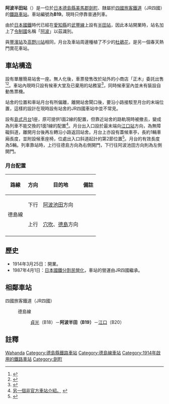 {{NoteTA|1 = zh:阿波半田站; zh-cn:阿波半田站; zh-tw:阿波半田車站; zh-hk:阿波半田站; }}
{{日本車站資訊
|公司色     = #1cadca
|文字色     =
|站名       = 阿波半田站
|圖片       = 
|pxl        =
|圖片說明   = 
|日文原名   = 阿波半田
|平假名     = あわはんだ 
|羅馬拼音   = Awa-Handa
|前一站 = B18 [[貞光站|貞光]]
|前一站距離 = 2.2
|後一站距離 = 6.0
|後一站 = [[江口站_(日本)|江口]] B20
|電報略號   = ハン
|車站編號   = {{車站編號c|#2B4B65|B19}}
|所屬公司   = [[四國旅客鐵道|四國旅客鐵道]]（JR四國）
|所屬路線   = {{Color|#2b4b65|■}}[[德島線|德島線]]
|距離       = 17.2
|起站       = [[佃站|佃]]
|所在地     = [[德島縣|德島縣]][[美馬郡|美馬郡]][[劍町|劍町]]半田字中藪406
|車站構造   = [[地面車站|地面車站]]
|月台配置   = 1面1線
|啟用年月日 = 1914年3月25日
|廢止年月日 =
|上下車人次 = 135
|統計年度   = 2010
|備註       = 無人站
}}

'''阿波半田站'''（{{jpn|j=阿波半田駅|hg=あわはんだえき|rm=Awa-handa eki|f=y}}）是一位於[[日本|日本]][[德島縣|德島縣]][[美馬郡|美馬郡]][[劍町|劍町]]、隸屬於[[四國旅客鐵道|四國旅客鐵道]]（JR四國）的[[鐵路車站|鐵路車站]]。車站編號為'''B19'''。現時只停靠普通列車。

由於[[日本國鐵|日本國鐵]]時代已經在[[愛知縣|愛知縣]]的[[武豐線|武豐線]]上設有[[半田站|半田站]]，因此本站開業時，站名加上了[[令制國|令制國]]名稱「[[阿波|阿波]]」以茲識別。

與[[豐濱站|豐濱站]]及[[高野川站|高野川站]]相同，月台及車站周邊種植了不少的[[杜鵑花|杜鵑花]]，是另一個春天熱門賞花車站。

==車站構造==
設有單層簡易站舍一座。無人化後，車票發售改於站外的小商店「正木」委託出售<ref>{{Cite web |url=http://blogs.yahoo.co.jp/penpen_ondo_no2/GALLERY/show_image_v2.html?id=http%3A%2F%2Fblogs.c.yimg.jp%2Fres%2Fblog-ca-87%2Fpenpen_ondo_no2%2Ffolder%2F1538379%2F59%2F63408059%2Fimg_1%3F1409324000 |title=車站大門貼上售賣車票的告示。 |access-date=2014-10-16 |archive-date=2016-03-04 |archive-url=https://web.archive.org/web/20160304214258/http://blogs.yahoo.co.jp/penpen_ondo_no2/GALLERY/show_image_v2.html?id=http%3A%2F%2Fblogs.c.yimg.jp%2Fres%2Fblog-ca-87%2Fpenpen_ondo_no2%2Ffolder%2F1538379%2F59%2F63408059%2Fimg_1%3F1409324000 |dead-url=no }}</ref><ref>{{Cite web |url=http://blogs.yahoo.co.jp/penpen_ondo_no2/GALLERY/show_image_v2.html?id=http%3A%2F%2Fblogs.c.yimg.jp%2Fres%2Fblog-ca-87%2Fpenpen_ondo_no2%2Ffolder%2F1538379%2F59%2F63408059%2Fimg_2%3F1409324000 |title=出售車票的「正木」商店。 |access-date=2014-10-16 |archive-date=2016-03-04 |archive-url=https://web.archive.org/web/20160304203604/http://blogs.yahoo.co.jp/penpen_ondo_no2/GALLERY/show_image_v2.html?id=http%3A%2F%2Fblogs.c.yimg.jp%2Fres%2Fblog-ca-87%2Fpenpen_ondo_no2%2Ffolder%2F1538379%2F59%2F63408059%2Fimg_2%3F1409324000 |dead-url=no }}</ref>。車站內現時只設有候車大堂及已棄用的站務室<ref>{{Cite web |url=http://hacchi-no-he.net/line/tokushima/station/0050_awahanda.htm |title=非官方車站介紹。 |access-date=2014-10-16 |archive-date=2016-09-04 |archive-url=https://web.archive.org/web/20160904215017/http://hacchi-no-he.net/line/tokushima/station/0050_awahanda.htm |dead-url=no }}</ref>，同時候車室內並未有裝設自動售票機。

站舍的位置和車站月台有所偏離，離開站舍閘口後，要沿小路接駁至月台的末端位置，這樣的設計在現時設有站舍的JR四國車站中並不常見。

設有[[島式月台|島式月台]]1座，原可提供1面2線的配置，但靠近站舍的路軌現時被撤去，變成為列車不能交換的1面1線的配置<ref>[http://www.shikoku.org.uk/JR/LINE/tokushima/ST-HANDA.htm 另一個非官方車站介紹。] {{webarchive|url=https://web.archive.org/web/20141020091815/http://www.shikoku.org.uk/JR/LINE/tokushima/ST-HANDA.htm |date=2014-10-20 }}</ref>。月台出入口設於最末端向[[江口站_(德島縣)|江口站]]方向，為無障礙斜道，離開月台後再左轉沿小路返回站舍。月台上亦設有蓋候車亭，長約1輛車廂長度，並附設候車座椅，位處出入口斜道起計的第2節位置<ref>{{Cite web |url=http://blogs.yahoo.co.jp/penpen_ondo_no2/GALLERY/show_image_v2.html?id=http%3A%2F%2Fblogs.c.yimg.jp%2Fres%2Fblog-ca-87%2Fpenpen_ondo_no2%2Ffolder%2F1538379%2F59%2F63408059%2Fimg_5%3F1409324000 |title=JR四國車站典型的有蓋候車亭。 |access-date=2014-10-16 |archive-date=2014-10-21 |archive-url=https://web.archive.org/web/20141021083505/http://blogs.yahoo.co.jp/penpen_ondo_no2/GALLERY/show_image_v2.html?id=http%3A%2F%2Fblogs.c.yimg.jp%2Fres%2Fblog-ca-87%2Fpenpen_ondo_no2%2Ffolder%2F1538379%2F59%2F63408059%2Fimg_5%3F1409324000 |dead-url=no }}</ref>。月台的有效長度為5輛。列車靠站時，上行往德島方向為右側開門，下行往阿波池田方向則為左側開門。
===月台配置===
{| class="wikitable"
!路線!!方向!!目的地!!備註
|-
|rowspan="2"|{{Color|#2b4b65|■}}德島線
|下行
|[[阿波池田站|阿波池田]]方向
|
|-
|上行
|[[穴吹站|穴吹]]、[[德島站|德島]]方向
|
|-
|}

==歷史==
* 1914年3月25日：開業。
* 1987年4月1日：[[日本國鐵分割民營化|日本國鐵分割民營化]]，車站的營運由JR四國繼承。

==相鄰車站==
; 四國旅客鐵道（JR四國）
: {{Color|#2b4b65|■}}德島線
:: [[貞光站|貞光]]（B18）－'''阿波半田（B19）'''－[[江口站_(日本)|江口]]（B20）
== 註釋 ==
{{reflist}}

{{commonscat|Awa-Handa Station}}

{{德島線}}
{{DEFAULTSORT:Awa-Handa}}
[[Category:日本鐵路車站_A|Wahanda]]
[[Category:德島縣鐵路車站|Category:德島縣鐵路車站]]
[[Category:德島線車站|Category:德島線車站]]
[[Category:1914年啟用的鐵路車站|Category:1914年啟用的鐵路車站]]
[[Category:劍町|Category:劍町]]
